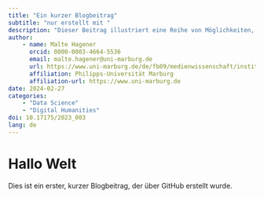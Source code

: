 ```yaml
---
title: "Ein kurzer Blogbeitrag"
subtitle: "nur erstellt mit "
description: "Dieser Beitrag illustriert eine Reihe von Möglichkeiten, die bei der Publikation von datenwissenschaftlichen Blogbeiträgen mit Quarto existieren."
author: 
    - name: Malte Hagener
      orcid: 0000-0003-4664-5536
      email: malte.hagener@uni-marburg.de
      url: https://www.uni-marburg.de/de/fb09/medienwissenschaft/institut/personen-1/malte-hagener
      affiliation: Philipps-Universität Marburg
      affiliation-url: https://www.uni-marburg.de
date: 2024-02-27
categories:
    - "Data Science"
    - "Digital Humanities"
doi: 10.17175/2023_003
lang: de
---
```


# Hallo Welt

Dies ist ein erster, kurzer Blogbeitrag, der über GitHub erstellt wurde.

